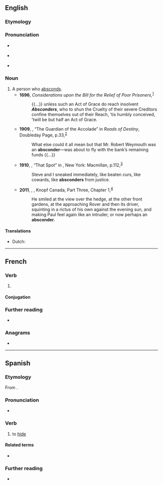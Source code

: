 ==English==

===Etymology===
{{suffix|abscond|er|id2=agent noun|lang=en}}

===Pronunciation===
* {{a|US}} {{IPA|/æbˈskɑn.dɚ/|/æbˈzkɑn.dɚ/|lang=en}}
* {{a|RP}} {{IPA|/æbˈskɒn.dɚ/|lang=en}}
* {{rhymes|ɒndə(ɹ)|lang=en}}

===Noun===
{{en-noun}}

# A person who [[abscond]]s. {{defdate|First attested in the late 17th century.}}
#* '''1696''', ''Considerations upon the Bill for the Relief of Poor Prisoners,''<sup>[http://name.umdl.umich.edu/A80371.0001.001]</sup>
#*: {{...}} unless such an Act of Grace do reach insolvent '''''Absconders''''', who to shun the Cruelty of their severe Creditors confine themselves out of their Reach, ’tis humbly conceived, ’twill be but half an Act of Grace.
#* '''1909''', {{w|O. Henry}}, “The Guardian of the Accolade” in ''Roads of Destiny'', Doubleday Page, p.{{nbsp}}33,<sup>[https://archive.org/details/roadsofdestiny00henrrich]</sup>
#*: What else could it all mean but that Mr. Robert Weymouth was an '''absconder'''—was about to fly with the bank’s remaining funds {{...}}
#* '''1910''', {{w|Jack London}}, “That Spot” in ''{{w|Lost Face}}'', New York: Macmillan, p.{{nbsp}}112,<sup>[https://archive.org/details/lostface00londuoft]</sup>
#*: Steve and I sneaked immediately, like beaten curs, like cowards, like '''absconders''' from justice.
#* '''2011''', {{w|Alan Hollinghurst}}, ''{{w|The Stranger's Child|The Stranger’s Child}}'', Knopf Canada, Part Three, Chapter 1,<sup>[https://books.google.ca/books?id=45LtSzG4P9sC&printsec=frontcover#v=onepage&q&f=false]</sup>
#*: He smiled at the view over the hedge, at the other front gardens, at the approaching Rover and then its driver, squinting in a rictus of his own against the evening sun, and making Paul feel again like an intruder, or now perhaps an '''absconder'''.

====Translations====
{{trans-top|one who absconds}}
* Dutch: {{t|nl|drosser|n}}
{{trans-mid}}
{{trans-bottom}}

----

==French==

===Verb===
{{fr-verb}}

# {{obsolete form of|abscondre|lang=fr}}

====Conjugation====
{{fr-conj-auto}}

===Further reading===
* {{R:TLFi}}

===Anagrams===
* {{l|fr|abscondre}}

----

==Spanish==

===Etymology===
From {{der|es|la|abscondo}}.

===Pronunciation===
* {{es-IPA}}

===Verb===
{{es-verb|abscond|er}}

# {{lb|es|obsolete|transitive}} to [[hide]]
#: {{syn|es|esconder}}

====Related terms====
* {{l|es|esconder}}

===Further reading===
* {{R:DRAE 2001}}